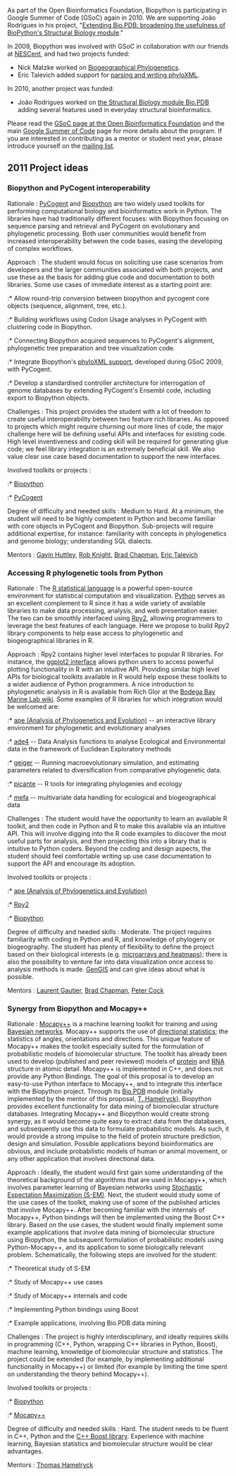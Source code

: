 As part of the Open Bioinformatics Foundation, Biopython is participating in Google Summer of Code (GSoC) again in 2010. We are supporting João Rodrigues in his project, "[[GSOC2010_Joao|Extending Bio.PDB: broadening the usefulness of BioPython's Structural Biology module]]."

In 2009, Biopython was involved with GSoC in collaboration with our friends at [https://www.nescent.org/wg_phyloinformatics/Main_Page NESCent], and had two projects funded:

* Nick Matzke worked on [https://www.nescent.org/wg_phyloinformatics/Phyloinformatics_Summer_of_Code_2009#Biogeographical_Phylogenetics_for_BioPython Biogeographical Phylogenetics].
* Eric Talevich added support for [https://www.nescent.org/wg_phyloinformatics/Phyloinformatics_Summer_of_Code_2009#Biopython_support_for_parsing_and_writing_phyloXML parsing and writing phyloXML].

In 2010, another project was funded:

* João Rodrigues worked on [http://www.biopython.org/wiki/GSOC2010_Joao the Structural Biology module Bio.PDB] adding several features used in everyday structural bioinformatics.

Please read the [http://www.open-bio.org/wiki/Google_Summer_of_Code GSoC page at the Open Bioinformatics Foundation] and the main [http://code.google.com/soc Google Summer of Code] page for more details about the program. If you are interested in contributing as a mentor or student next year, please introduce yourself on the [http://biopython.org/wiki/Mailing_lists mailing list].

== 2011 Project ideas ==

=== Biopython and PyCogent interoperability ===

; Rationale : [http://pycogent.sourceforge.net/ PyCogent] and [http://biopython.org/wiki/Main_Page Biopython] are two widely used toolkits for performing computational biology and bioinformatics work in Python. The libraries have had traditionally different focuses: with Biopython focusing on sequence parsing and retrieval and PyCogent on evolutionary and phylogenetic processing. Both user communities would benefit from increased interoperability between the code bases, easing the developing of complex workflows.

; Approach : The student would focus on soliciting use case scenarios from developers and the larger communities associated with both projects, and use these as the basis for adding glue code and documentation to both libraries. Some use cases of immediate interest as a starting point are:

:* Allow round-trip conversion between biopython and pycogent core objects (sequence, alignment, tree, etc.).
:* Building workflows using Codon Usage analyses in PyCogent with clustering code in Biopython.
:* Connecting Biopython acquired sequences to PyCogent's alignment, phylogenetic tree preparation and tree visualization code.
:* Integrate Biopython's [http://biopython.org/wiki/Phylo phyloXML support], developed during GSoC 2009, with PyCogent.
:* Develop a standardised controller architecture for interrogation of genome databases by extending PyCogent's Ensembl code, including export to Biopython objects.

; Challenges : This project provides the student with a lot of freedom to create useful interoperability between two feature rich libraries. As opposed to projects which might require churning out more lines of code, the major challenge here will be defining useful APIs and interfaces for existing code. High level inventiveness and coding skill will be required for generating glue code; we feel library integration is an extremely beneficial skill. We also value clear use case based documentation to support the new interfaces.

; Involved toolkits or projects :

:* [http://biopython.org/wiki/Main_Page Biopython]
:* [http://pycogent.sourceforge.net/ PyCogent]

; Degree of difficulty and needed skills : Medium to Hard. At a minimum, the student will need to be highly competent in Python and become familiar with core objects in PyCogent and Biopython. Sub-projects will require additional expertise, for instance: familiarity with concepts in phylogenetics and genome biology; understanding SQL dialects.

; Mentors : [http://jcsmr.anu.edu.au/org/dmb/compgen/ Gavin Huttley], [http://chem.colorado.edu/index.php?option=com_content&view=article&id=263:rob-knight Rob Knight], [http://bcbio.wordpress.com Brad Chapman], [[User%3AEricTalevich|Eric Talevich]]

=== Accessing R phylogenetic tools from Python ===

; Rationale : The [http://www.r-project.org/ R statistical language] is a powerful open-source environment for statistical computation and visualization. [http://www.python.org/ Python] serves as an excellent complement to R since it has a wide variety of available libraries to make data processing, analysis, and web presentation easier. The two can be smoothly interfaced using [http://bitbucket.org/lgautier/rpy2/ Rpy2], allowing programmers to leverage the best features of each language. Here we propose to build Rpy2 library components to help ease access to phylogenetic and biogeographical libraries in R.

; Approach : Rpy2 contains higher level interfaces to popular R libraries. For instance, the [http://rpy.sourceforge.net/rpy2/doc-2.1/html/graphics.html#package-ggplot2 ggplot2 interface] allows python users to access powerful plotting functionality in R with an intuitive API. Providing similar high level APIs for biological toolkits available in R would help expose these toolkits to a wider audience of Python programmers. A nice introduction to phylogenetic analysis in R is available from Rich Glor at the [http://bodegaphylo.wikispot.org/Phylogenetics_and_Comparative_Methods_in_R Bodega Bay Marine Lab wiki]. Some examples of R libraries for which integration would be welcomed are:

:* [http://ape.mpl.ird.fr/ ape (Analysis of Phylogenetics and Evolution)] -- an interactive library environment for phylogenetic and evolutionary analyses
:* [http://pbil.univ-lyon1.fr/ADE-4/home.php?lang=eng ade4] -- Data Analysis functions to analyse Ecological and Environmental data in the framework of Euclidean Exploratory methods
:* [http://cran.r-project.org/web/packages/geiger/index.html geiger] -- Running macroevolutionary simulation, and estimating parameters related to diversification from comparative phylogenetic data.
:* [http://picante.r-forge.r-project.org/ picante] -- R tools for integrating phylogenies and ecology
:* [http://mefa.r-forge.r-project.org/ mefa] -- multivariate data handling for ecological and biogeographical data

; Challenges : The student would have the opportunity to learn an available R toolkit, and then code in Python and R to make this available via an intuitive API. This will involve digging into the R code examples to discover the most useful parts for analysis, and then projecting this into a library that is intuitive to Python coders. Beyond the coding and design aspects, the student should feel comfortable writing up use case documentation to support the API and encourage its adoption.

; Involved toolkits or projects :

:* [http://ape.mpl.ird.fr/ ape (Analysis of Phylogenetics and Evolution)]
:* [http://bitbucket.org/lgautier/rpy2/ Rpy2]
:* [http://biopython.org/wiki/Main_Page Biopython]

; Degree of difficulty and needed skills : Moderate. The project requires familiarity with coding in Python and R, and knowledge of phylogeny or biogeography. The student has plenty of flexibility to define the project based on their biological interests (e.g. [http://www.warwick.ac.uk/go/peter_cock/python/heatmap/ microarrays and heatmaps]); there is also the possibility to venture far into data visualization once access to analysis methods is made. [http://kiwi.cs.dal.ca/GenGIS/Main_Page GenGIS] and can give ideas about what is possible.

; Mentors : [http://dk.linkedin.com/pub/laurent-gautier/8/81/869 Laurent Gautier], [http://bcbio.wordpress.com Brad Chapman], [http://www.scri.ac.uk/staff/petercock Peter Cock]

=== Synergy from Biopython and Mocapy++ ===

; Rationale : [http://sourceforge.net/projects/mocapy/ Mocapy++] is a machine learning toolkit for training and using [http://en.wikipedia.org/wiki/Bayesian_network Bayesian networks]. Mocapy++ supports the use of [http://en.wikipedia.org/wiki/Directional_statistics directional statistics]; the statistics of angles, orientations and directions. This unique feature of Mocapy++ makes the toolkit especially suited for the formulation of probabilistic models of biomolecular structure. The toolkit has already been used to develop (published and peer reviewed) models of [http://www.pnas.org/content/105/26/8932.abstract?etoc protein] and [http://www.ploscompbiol.org/article/info%3Adoi%2F10.1371%2Fjournal.pcbi.1000406 RNA] structure in atomic detail. Mocapy++ is implemented in C++, and does not provide any Python Bindings. The goal of this proposal is to develop an easy-to-use Python interface to Mocapy++, and to integrate this interface with the Biopython project. Through its [http://biopython.org/DIST/docs/cookbook/biopdb_faq.pdf Bio.PDB] module (initially implemented by the mentor of this proposal, [http://www.binf.ku.dk/research/structural_bioinformatics/ T. Hamelryck]), Biopython provides excellent functionality for data mining of biomolecular structure databases. Integrating Mocapy++ and Biopython would create strong synergy, as it would become quite easy to extract data from the databases, and subsequently use this data to formulate probabilistic models. As such, it would provide a strong impulse to the field of protein structure prediction, design and simulation. Possible applications beyond bioinformatics are obvious, and include probabilistic models of human or animal movement, or any other application that involves directional data. 

; Approach : Ideally, the student would first gain some understanding of the theoretical background of the algorithms that are used in Mocapy++, which involves parameter learning of Bayesian networks using [http://en.wikipedia.org/wiki/Expectation-maximization_algorithm Stochastic Expectation Maximization (S-EM)]. Next, the student would study some of the use cases of the toolkit, making use of some of the published articles that involve Mocapy++. After becoming familiar with the internals of Mocapy++, Python bindings will then be implemented using the Boost C++ library. Based on the use cases, the student would finally implement some example applications that involve data mining of biomolecular structure using Biopython, the subsequent formulation of probabilistic models using Python-Mocapy++, and its application to some biologically relevant problem. Schematically, the following steps are involved for the student:   

:* Theoretical study of S-EM
:* Study of Mocapy++ use cases
:* Study of Mocapy++ internals and code
:* Implementing Python bindings using Boost
:* Example applications, involving Bio.PDB data mining

; Challenges : The project is highly interdisciplinary, and ideally requires skills in programming (C++, Python, wrapping C++ libraries in Python, Boost), machine learning, knowledge of biomolecular structure and statistics. The project could be extended (for example, by implementing additional functionality in Mocapy++) or limited (for example by limiting the time spent on understanding the theory behind Mocapy++).

; Involved toolkits or projects :

:* [http://biopython.org/wiki/Main_Page Biopython]
:* [http://sourceforge.net/projects/mocapy/ Mocapy++]

; Degree of difficulty and needed skills : Hard. The student needs to be fluent in C++, Python and the [http://www.boost.org C++ Boost library]. Experience with machine learning, Bayesian statistics and biomolecular structure would be clear advantages. 

; Mentors : [http://www.binf.ku.dk/research/structural_bioinformatics/ Thomas Hamelryck]